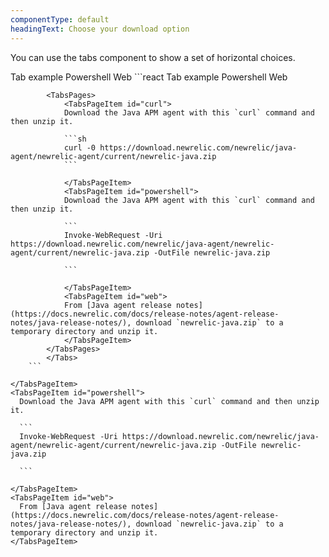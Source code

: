 ```yaml
---
componentType: default
headingText: Choose your download option
---
```


You can use the tabs component to show a set of horizontal choices.

<Tabs>
  <TabsBar>
    <TabsBarItem id="tab">Tab example</TabsBarItem>
    <TabsBarItem id="powershell">Powershell</TabsBarItem>
    <TabsBarItem id="web">Web</TabsBarItem>
  </TabsBar>

  <TabsPages>
    <TabsPageItem id="tabs">
        ```react
        <Tabs>
            <TabsBar>
                <TabsBarItem id="curl">Tab example</TabsBarItem>
                <TabsBarItem id="powershell">Powershell</TabsBarItem>
                <TabsBarItem id="web">Web</TabsBarItem>
            </TabsBar>

            <TabsPages>
                <TabsPageItem id="curl">
                Download the Java APM agent with this `curl` command and then unzip it.

                ```sh
                curl -0 https://download.newrelic.com/newrelic/java-agent/newrelic-agent/current/newrelic-java.zip
                ```

                </TabsPageItem>
                <TabsPageItem id="powershell">
                Download the Java APM agent with this `curl` command and then unzip it.

                ```
                Invoke-WebRequest -Uri https://download.newrelic.com/newrelic/java-agent/newrelic-agent/current/newrelic-java.zip -OutFile newrelic-java.zip

                ```

                </TabsPageItem>
                <TabsPageItem id="web">
                From [Java agent release notes](https://docs.newrelic.com/docs/release-notes/agent-release-notes/java-release-notes/), download `newrelic-java.zip` to a temporary directory and unzip it. 
                </TabsPageItem>
            </TabsPages>
            </Tabs>
        ```

    </TabsPageItem>
    <TabsPageItem id="powershell">
      Download the Java APM agent with this `curl` command and then unzip it.

      ```
      Invoke-WebRequest -Uri https://download.newrelic.com/newrelic/java-agent/newrelic-agent/current/newrelic-java.zip -OutFile newrelic-java.zip

      ```

    </TabsPageItem>
    <TabsPageItem id="web">
      From [Java agent release notes](https://docs.newrelic.com/docs/release-notes/agent-release-notes/java-release-notes/), download `newrelic-java.zip` to a temporary directory and unzip it. 
    </TabsPageItem>
  </TabsPages>
</Tabs>

